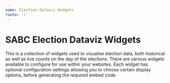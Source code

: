 ```yaml
---
name: Election Dataviz Widgets
route: '/'
---
```


# SABC Election Dataviz Widgets

This is a collection of widgets used to visualise election data, both historical as well as live counts on the day of the elections. There are various widgets available to configure for use within your websites. Each widget has optional configuration settings allowing you to choose certain display options, before generating the required embed code.
